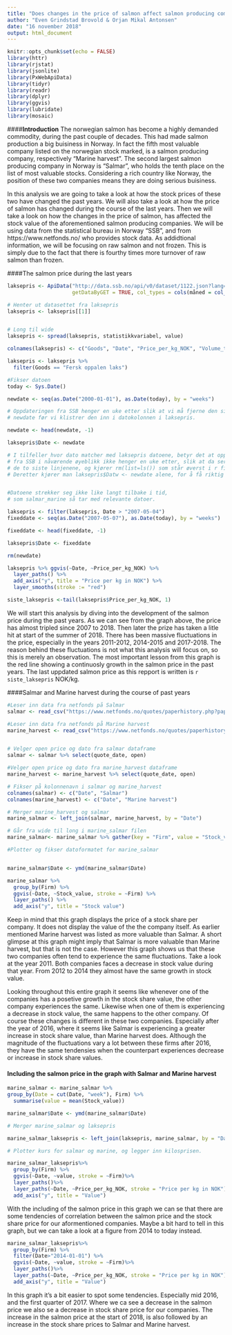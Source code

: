 ```yaml
---
title: "Does changes in the price of salmon affect salmon producing companies? "
author: "Even Grindstad Brovold & Orjan Mikal Antonsen"
date: "16 november 2018"
output: html_document
---
```


```r
knitr::opts_chunk$set(echo = FALSE)
library(httr)
library(rjstat)
library(jsonlite)
library(PxWebApiData)
library(tidyr)
library(readr)
library(dplyr)
library(ggvis)
library(lubridate)
library(mosaic) 
```

####**Introduction**
The norwegian salmon has become a highly demanded commodity, during the past couple of decades. This had made salmon production a big buisiness in Norway. In fact the fifth most valuable company listed on the norwegian stock marked, is a salmon producing company, respectively "Marine harvest". The second largest salmon producing company in Norway is "Salmar", who holds the tenth place on the list of most valuable stocks. Considering a rich country like Norway, the position of these two companies means they are doing serious buisiness. 

In this analysis we are going to take a look at how the stock prices of these two have changed the past years. We will also take a look at how the price of salmon has changed during the course of the last years. Then we will take a look on how the changes in the price of salmon, has affected the stock value of the aforementioned salmon producing companies. We will be using data from the statistical bureau in Norway "SSB", and from https://www.netfonds.no/ who provides stock data. As addidtional information, we will be focusing on raw salmon and not frozen. This is simply due to the fact that there is fourthy times more turnover of raw salmon than frozen.


####The salmon price during the last years

```r
laksepris <- ApiData("http://data.ssb.no/api/v0/dataset/1122.json?lang=no", 
                     getDataByGET = TRUE, col_types = cols(måned = col_date(format = "%Y%m")))

# Henter ut datasettet fra laksepris
laksepris <- laksepris[[1]]


# Long til wide
laksepris <- spread(laksepris, statistikkvariabel, value)

colnames(laksepris) <- c("Goods", "Date", "Price_per_kg_NOK", "Volume_tons")

laksepris <- laksepris %>% 
  filter(Goods == "Fersk oppalen laks")

#Fikser datoen
today <- Sys.Date()

newdate <- seq(as.Date("2000-01-01"), as.Date(today), by = "weeks")

# Oppdateringen fra SSB henger en uke etter slik at vi må fjerne den siste uken fra,
# newdate før vi klistrer den inn i datokolonnen i laksepris.

newdate <- head(newdate, -1)

laksepris$Date <- newdate

# I tilfeller hvor dato matcher med laksepris datoene, betyr det at oppdatering
# fra SSB i nåværende øyeblikk ikke henger en uke etter, slik at da ser man bort ifra
# de to siste linjenene, og kjører rm(list=ls()) som står øverst i r fila.
# Deretter kjører man laksepris$Datw <- newdate alene, for å få riktig dato.


#Datoene strekker seg ikke like langt tilbake i tid,
# som salmar_marine så tar med relevante datoer.

laksepris <- filter(laksepris, Date > "2007-05-04")
fixeddate <- seq(as.Date("2007-05-07"), as.Date(today), by = "weeks")

fixeddate <- head(fixeddate, -1)

laksepris$Date <- fixeddate

rm(newdate)

laksepris %>% ggvis(~Date, ~Price_per_kg_NOK) %>%
  layer_paths() %>%
  add_axis("y", title = "Price per kg in NOK") %>%
  layer_smooths(stroke := "red")

siste_laksepris <-tail(laksepris$Price_per_kg_NOK, 1)

```

We will start this analysis by diving into the development of the salmon price during the past years. As we can see from the graph above, the price has almost tripled since 2007 to 2018. Then later the prize has taken a litle hit at start of the summer of 2018. There has been massive fluctuations in the price, especially in the years 2011-2012, 2014-2015 and 2017-2018. The reason behind these fluctuations is not what this analysis will focus on, so this is merely an observation. The most important lesson from this graph is the red line showing a continuosly growth in the salmon price in the past years. The last uppdated salmon price as this repport is written is `r siste_laksepris` NOK/kg.


####Salmar and Marine harvest during the course of past years

```r
#Leser inn data fra netfonds på Salmar
salmar <- read_csv("https://www.netfonds.no/quotes/paperhistory.php?paper=SALM.OSE&csv_format=csv")

#Leser inn data fra netfonds på Marine harvest
marine_harvest <- read_csv("https://www.netfonds.no/quotes/paperhistory.php?paper=MHG.OSE&csv_format=csv")


# Velger open price og dato fra salmar dataframe
salmar <- salmar %>% select(quote_date, open)

#Velger open price og dato fra marine_harvest dataframe
marine_harvest <- marine_harvest %>% select(quote_date, open)

# Fikser på kolonnenavn i salmar og marine_harvest
colnames(salmar) <- c("Date", "Salmar")
colnames(marine_harvest) <- c("Date", "Marine harvest") 

# Merger marine_harvest og salmar
marine_salmar <- left_join(salmar, marine_harvest, by = "Date")

# Går fra wide til long i marine_salmar filen
marine_salmar<- marine_salmar %>% gather(key = "Firm", value = "Stock_value", -Date)

#Plotter og fikser datoformatet for marine_salmar


marine_salmar$Date <- ymd(marine_salmar$Date)

marine_salmar %>% 
  group_by(Firm) %>%
  ggvis(~Date, ~Stock_value, stroke = ~Firm) %>%
  layer_paths() %>%
  add_axis("y", title = "Stock value")
```

Keep in mind that this graph displays the price of a stock share per company. It does not display the value of the the company itself. As earlier mentioned Marine harvest was listed as more valuable than Salmar. A short glimpse at this graph might imply that Salmar is more valuable than Marine harvest, but that is not the case. However this graph shows us that these two companies often tend to experience the same fluctuations. Take a look at the year 2011. Both companies faces a decrease in stock value during that year. From 2012 to 2014 they almost have the same growth in stock value. 

Looking throughout this entire graph it seems like whenever one of the companies has a posetive growth in the stock share value, the other company experiences the same. Likewise when one of them is experiencing a decrease in stock value, the same happens to the other company. Of course these changes is different in these two companies. Especially after the year of 2016, where it seems like Salmar is experiencing a greater increase in stock share value, than Marine harvest does. Although the magnitude of the fluctuations vary a lot between these firms after 2016, they have the same tendensies when the counterpart experiences decrease or increase in stock share values.

#### Including the salmon price in the graph with Salmar and Marine harvest

```r
marine_salmar <- marine_salmar %>%
group_by(Date = cut(Date, "week"), Firm) %>% 
  summarise(value = mean(Stock_value))

marine_salmar$Date <- ymd(marine_salmar$Date)

# Merger marine_salmar og laksepris

marine_salmar_laksepris <- left_join(laksepris, marine_salmar, by = "Date")

# Plotter kurs for salmar og marine, og legger inn kilosprisen.

marine_salmar_laksepris%>% 
  group_by(Firm) %>%
  ggvis(~Date, ~value, stroke = ~Firm)%>%
  layer_paths()%>%
  layer_paths(~Date, ~Price_per_kg_NOK, stroke = "Price per kg in NOK")%>%
  add_axis("y", title = "Value")
```

With the including of the salmon price in this graph we can se that there are some tendencies of correlation between the salmon price and the stock share price for our aformentioned companies. Maybe a bit hard to tell in this graph, but we can take a look at a figure from 2014 to today instead.

```r
marine_salmar_laksepris%>% 
  group_by(Firm) %>%
  filter(Date>"2014-01-01") %>%
  ggvis(~Date, ~value, stroke = ~Firm)%>%
  layer_paths()%>%
  layer_paths(~Date, ~Price_per_kg_NOK, stroke = "Price per kg in NOK")%>%
  add_axis("y", title = "Value")
```

In this graph it's a bit easier to spot some tendencies. Especially mid 2016, and the first quarter of 2017. Where we ca see a decrease in the salmon price we also se a decrease in stock share price for our companies. The increase in the salmon price at the start of 2018, is also followed by an increase in the stock share prices to Salmar and Marine harvest.
 


